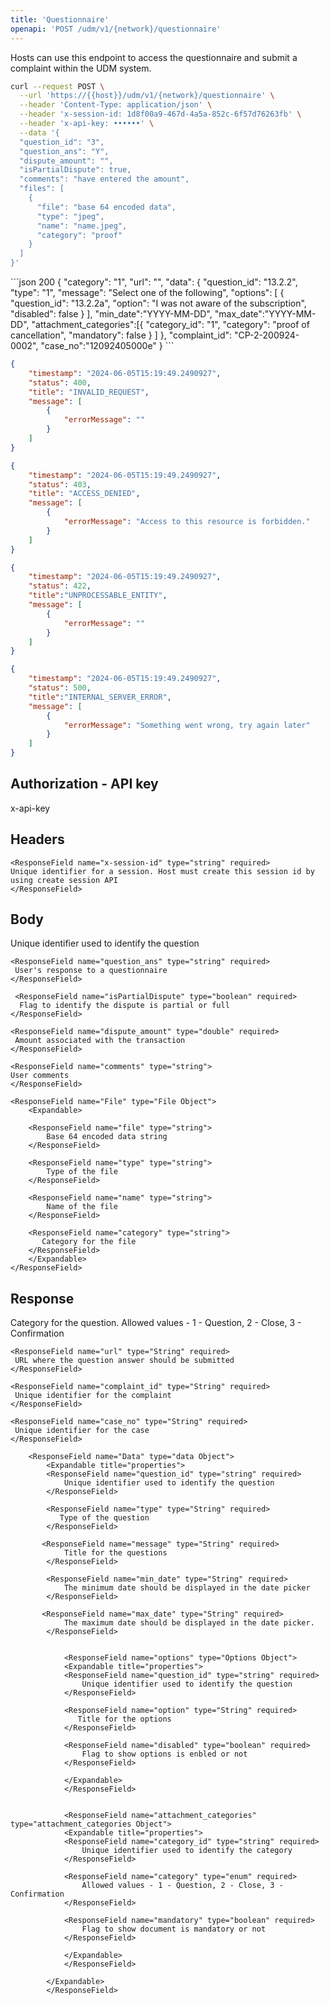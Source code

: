 ```yaml
---
title: 'Questionnaire'
openapi: 'POST /udm/v1/{network}/questionnaire'
---
```


<Card title="POST /udm/v1/{network}/questionnaire" horizontal>
</Card>

Hosts can use this endpoint to access the questionnaire and submit a complaint within the UDM system.

<RequestExample>

```bash request
curl --request POST \
  --url 'https://{{host}}/udm/v1/{network}/questionnaire' \
  --header 'Content-Type: application/json' \
  --header 'x-session-id: 1d8f00a9-467d-4a5a-852c-6f57d76263fb' \
  --header 'x-api-key: ••••••' \
  --data '{
  "question_id": "3",
  "question_ans": "Y",
  "dispute_amount": "",
  "isPartialDispute": true,
  "comments": "have entered the amount",
  "files": [
    {
      "file": "base 64 encoded data",
      "type": "jpeg",
      "name": "name.jpeg",
      "category": "proof"
    }
  ]
}'
```
</RequestExample>

<ResponseExample>
```json 200
{
    "category": "1",
    "url": "<url>",
    "data": {
        "question_id": "13.2.2",
        "type": "1",
        "message": "Select one of the following",
        "options": [
            {
                "question_id": "13.2.2a",
                "option": "I was not aware of the subscription",
                "disabled": false
            }
        ],
        "min_date":"YYYY-MM-DD",
        "max_date":"YYYY-MM-DD",
        "attachment_categories":[{
            "category_id": "1",
            "category": "proof of cancellation", 
            "mandatory": false
        }
        ]
    },
    "complaint_id": "CP-2-200924-0002",
    "case_no":"12092405000e"
}
```

```json 400
{
    "timestamp": "2024-06-05T15:19:49.2490927",
    "status": 400,
    "title": "INVALID_REQUEST",
    "message": [
        {
            "errorMessage": ""
        }
    ]
}
```

```json 403
{
    "timestamp": "2024-06-05T15:19:49.2490927",
    "status": 403,
    "title": "ACCESS_DENIED",
    "message": [
        {
            "errorMessage": "Access to this resource is forbidden."
        }
    ]
}
```

```json 422
{
    "timestamp": "2024-06-05T15:19:49.2490927",
    "status": 422,
    "title":"UNPROCESSABLE_ENTITY",
    "message": [
        {
            "errorMessage": ""
        }
    ]
}
```

```json 500
{
    "timestamp": "2024-06-05T15:19:49.2490927",
    "status": 500,
    "title":"INTERNAL_SERVER_ERROR",
    "message": [
        {
            "errorMessage": "Something went wrong, try again later"
        }
    ]
}
```
</ResponseExample>

Authorization - API key
---
<ResponseField name="x-api-key" type="string" required>
      x-api-key
</ResponseField>

Headers
---
    <ResponseField name="x-session-id" type="string" required>
    Unique identifier for a session. Host must create this session id by using create session API
    </ResponseField> 

Body
--- 
<ResponseField name="questionnaire" type="Questionnaire Object">
  <Expandable title="properties">
    <ResponseField name="question_id" type="string" required>
      Unique identifier used to identify the question
    </ResponseField>

    <ResponseField name="question_ans" type="string" required>
     User's response to a questionnaire
    </ResponseField>

     <ResponseField name="isPartialDispute" type="boolean" required>
      Flag to identify the dispute is partial or full
    </ResponseField>

    <ResponseField name="dispute_amount" type="double" required>
     Amount associated with the transaction
    </ResponseField>

    <ResponseField name="comments" type="string">
    User comments
    </ResponseField>

    <ResponseField name="File" type="File Object">
        <Expandable>

        <ResponseField name="file" type="string">     	
            Base 64 encoded data string
        </ResponseField>

        <ResponseField name="type" type="string">
            Type of the file
        </ResponseField>

        <ResponseField name="name" type="string">
            Name of the file 
        </ResponseField>

        <ResponseField name="category" type="string">
           Category for the file
        </ResponseField>
        </Expandable>
    </ResponseField>

  </Expandable>
</ResponseField>

Response
---

<ResponseField name="questionnaire_response" type="Questionnaire Response Object">
  <Expandable title="properties">
    <ResponseField name="category" type="enum" required>
      Category for the question. Allowed values - 1 - Question, 2 - Close, 3 - Confirmation
    </ResponseField>

    <ResponseField name="url" type="String" required>
     URL where the question answer should be submitted
    </ResponseField>

    <ResponseField name="complaint_id" type="String" required>
     Unique identifier for the complaint
    </ResponseField>

    <ResponseField name="case_no" type="String" required>
     Unique identifier for the case
    </ResponseField>

        <ResponseField name="Data" type="data Object">
            <Expandable title="properties">
            <ResponseField name="question_id" type="string" required>
                Unique identifier used to identify the question
            </ResponseField>

            <ResponseField name="type" type="String" required>
               Type of the question
            </ResponseField>

           <ResponseField name="message" type="String" required>
                Title for the questions
            </ResponseField>

            <ResponseField name="min_date" type="String" required>
                The minimum date should be displayed in the date picker
            </ResponseField>

           <ResponseField name="max_date" type="String" required>
                The maximum date should be displayed in the date picker.
            </ResponseField>


                <ResponseField name="options" type="Options Object">
                <Expandable title="properties">
                <ResponseField name="question_id" type="string" required>
                    Unique identifier used to identify the question
                </ResponseField>

                <ResponseField name="option" type="String" required>
                   Title for the options
                </ResponseField>

                <ResponseField name="disabled" type="boolean" required>
                    Flag to show options is enbled or not
                </ResponseField>

                </Expandable>
                </ResponseField>


                <ResponseField name="attachment_categories" type="attachment_categories Object">
                <Expandable title="properties">
                <ResponseField name="category_id" type="string" required>
                    Unique identifier used to identify the category
                </ResponseField>

                <ResponseField name="category" type="enum" required>
                    Allowed values - 1 - Question, 2 - Close, 3 - Confirmation
                </ResponseField>

                <ResponseField name="mandatory" type="boolean" required>
                    Flag to show document is mandatory or not 
                </ResponseField>

                </Expandable>
                </ResponseField>

            </Expandable>
            </ResponseField>

  </Expandable>
</ResponseField>